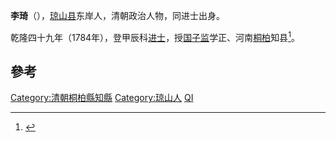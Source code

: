 {{otheruses|李琦}}
'''李琦'''（{{bd|?||?|}}），[[琼山县|琼山县]]东岸人，清朝政治人物，同进士出身。

乾隆四十九年（1784年），登甲辰科[[进士|进士]]，授[[国子监|国子监]]学正、河南[[桐柏|桐柏]]知县<ref>{{cite news|title=海南历代进士名表|url=http://www.hnszw.org.cn/data/news/2009/06/44121/|accessdate=2013-08-05|newspaper=海南史志网|archive-url=https://web.archive.org/web/20131203012302/http://www.hnszw.org.cn/data/news/2009/06/44121/|archive-date=2013-12-03|dead-url=yes}}</ref>。

==參考==
{{reflist}}
{{清朝人物小作品}}
{{乾隆四十九年甲辰科殿試金榜}}
{{DEFAULTSORT:Li李}}
[[Category:清朝桐柏縣知縣|Category:清朝桐柏縣知縣]]
[[Category:琼山人|Category:琼山人]]
[[Category:李姓|QI]]